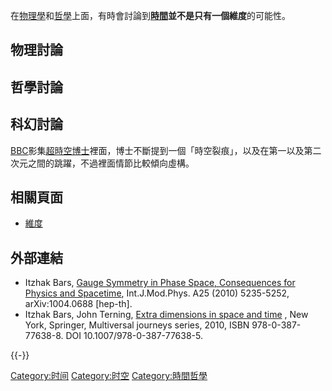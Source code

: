 在[[物理學|物理學]]和[[哲學|哲學]]上面，有時會討論到'''[[時間|時間]]並不是只有一個維度'''的可能性。

== 物理討論 ==
== 哲學討論 ==
== 科幻討論 ==
[[BBC|BBC]]影集[[超時空博士|超時空博士]]裡面，博士不斷提到一個「時空裂痕」，以及在第一以及第二次元之間的跳躍，不過裡面情節比較傾向虛構。 
== 相關頁面 ==
* [[維度|維度]]
== 外部連結 ==
* Itzhak Bars, [http://arxiv.org/abs/arXiv:1004.0688 Gauge Symmetry in Phase Space, Consequences for Physics and Spacetime], Int.J.Mod.Phys. A25 (2010) 5235-5252, arXiv:1004.0688 [hep-th].
* Itzhak Bars, John Terning, [http://www.springer.com/astronomy/book/978-0-387-77637-8 Extra dimensions in space and time] {{Wayback|url=http://www.springer.com/astronomy/book/978-0-387-77637-8 |date=20131125224615 }}, New York, Springer, Multiversal journeys series, 2010, ISBN 978-0-387-77638-8. DOI 10.1007/978-0-387-77638-5.

{{-}}
{{時間導航}}

[[Category:时间|Category:时间]]
[[Category:时空|Category:时空]]
[[Category:時間哲學|Category:時間哲學]]
{{expand list}}
{{physics-stub}}